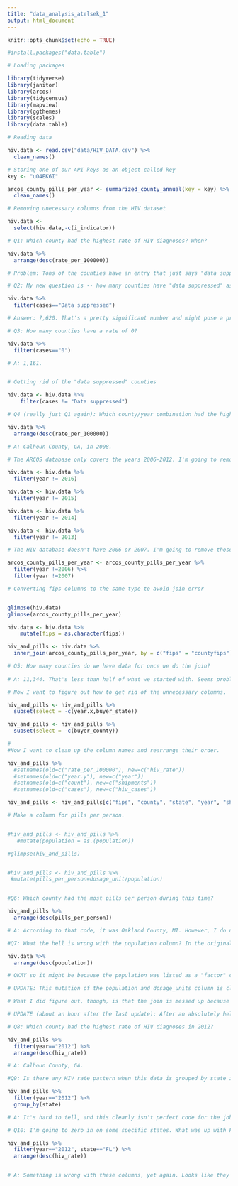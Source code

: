 ```yaml
---
title: "data_analysis_atelsek_1"
output: html_document
---
```


```r
knitr::opts_chunk$set(echo = TRUE)
```

```r

#install.packages("data.table")

# Loading packages

library(tidyverse)
library(janitor)
library(arcos)
library(tidycensus)
library(mapview)
library(ggthemes)
library(scales)
library(data.table)

```

```r

# Reading data

hiv.data <- read.csv("data/HIV_DATA.csv") %>%
  clean_names()

```

```r

# Storing one of our API keys as an object called key
key <- "uO4EK6I"

```

```r

arcos_county_pills_per_year <- summarized_county_annual(key = key) %>%
  clean_names()

```

```r

# Removing unecessary columns from the HIV dataset

hiv.data <-
  select(hiv.data,-c(i_indicator))

```

```r

# Q1: Which county had the highest rate of HIV diagnoses? When?

hiv.data %>%
  arrange(desc(rate_per_100000))

# Problem: Tons of the counties have an entry that just says "data suppressed" for number of cases and rate per 100,000 people.


```

``` r

# Q2: My new question is -- how many counties have "data suppressed" as their value?

hiv.data %>%
  filter(cases=="Data suppressed")

# Answer: 7,620. That's a pretty significant number and might pose a problem with my project.


```


``` r

# Q3: How many counties have a rate of 0?

hiv.data %>%
  filter(cases=="0")

# A: 1,161.



```


```r

# Getting rid of the "data suppressed" counties

hiv.data <- hiv.data %>%
    filter(cases != "Data suppressed")

```


``` r

# Q4 (really just Q1 again): Which county/year combination had the highest rate of HIV diagnoses?

hiv.data %>%
  arrange(desc(rate_per_100000))

# A: Calhoun County, GA, in 2008.

```

``` r

# The ARCOS database only covers the years 2006-2012. I'm going to remove the years that don't match up from the HIV data. For some reason it isn't working when I list the years I want to remove, so I guess I'll just do it four times.

hiv.data <- hiv.data %>%
  filter(year != 2016)

hiv.data <- hiv.data %>%
  filter(year != 2015)

hiv.data <- hiv.data %>%
  filter(year != 2014)

hiv.data <- hiv.data %>%
  filter(year != 2013)

# The HIV database doesn't have 2006 or 2007. I'm going to remove those from the ARCOS database. (This is the easier way to do that.)

arcos_county_pills_per_year <- arcos_county_pills_per_year %>%
  filter(year !=2006) %>%
  filter(year !=2007)

```

``` r

# Converting fips columns to the same type to avoid join error


glimpse(hiv.data)
glimpse(arcos_county_pills_per_year)


```

``` r

hiv.data <- hiv.data %>%  
    mutate(fips = as.character(fips))

```

```r

hiv_and_pills <- hiv.data %>%
  inner_join(arcos_county_pills_per_year, by = c("fips" = "countyfips"))

```


```r

# Q5: How many counties do we have data for once we do the join? 
 
# A: 11,344. That's less than half of what we started with. Seems problematic. Maybe I will have to     focus on one state? Or a handful of states?

# Now I want to figure out how to get rid of the unnecessary columns. 

hiv_and_pills <- hiv_and_pills %>%
  subset(select = -c(year.x,buyer_state))

```

```r

hiv_and_pills <- hiv_and_pills %>%
  subset(select = -c(buyer_county))

```

```r
#
#Now I want to clean up the column names and rearrange their order. 

hiv_and_pills %>%
  #setnames(old=c("rate_per_100000"), new=c("hiv_rate")) 
  #setnames(old=c("year.y"), new=c("year")) 
  #setnames(old=c("count"), new=c("shipments")) 
  #setnames(old=c("cases"), new=c("hiv_cases")) 

```

```r

hiv_and_pills <- hiv_and_pills[c("fips", "county", "state", "year", "shipments", "dosage_unit", "hiv_cases", "hiv_rate", "population")]

```

```r

# Make a column for pills per person.


#hiv_and_pills <- hiv_and_pills %>% 
   #mutate(population = as.(population))

#glimpse(hiv_and_pills)


#hiv_and_pills <- hiv_and_pills %>%
 #mutate(pills_per_person=dosage_unit/population)



```

```r

#Q6: Which county had the most pills per person during this time?

hiv_and_pills %>%
  arrange(desc(pills_per_person))

# A: According to that code, it was Oakland County, MI. However, I do not trust this, because its population is listed as 4. How could a county with 4 people have 1,398 cases of HIV in 2012? There is clearly a problem here. I do not know what it is.


```

```r

#Q7: What the hell is wrong with the population column? In the original HIV dataset, Oakland County had a population of more than 1,000,000. Now, it says it has a population of 4. Something clearly went wrong with the join. 

hiv.data %>%
  arrange(desc(population))

# OKAY so it might be because the population was listed as a "factor" column in the OG dataset. Let me go back and fix that and try everything again. 

# UPDATE: This mutation of the population and dosage_units column is clearly breaking everything. It has something to do with the way the population column is formatted. I've been on stackoverflow and other sites for close to an hour, and can't figure out why it's messing everything up. That will have to wait until later. (I went back and commented that last chunk out.)

# What I did figure out, though, is that the join is messed up because the CSV axed off any "0"s that led off a FIPS code. I'm going to try and fix that.

# UPDATE (about an hour after the last update): After an absolutely hellish process, I have come to the conclusion that I will need Sean's help to figure out this issue with the FIPS code. For now, I'll analyze all the results I am able to get with the join.

```

```r

# Q8: Which county had the highest rate of HIV diagnoses in 2012?

hiv_and_pills %>%
  filter(year=="2012") %>%
  arrange(desc(hiv_rate))

# A: Calhoun County, GA.

```

```r

#Q9: Is there any HIV rate pattern when this data is grouped by state in the year 2012?

hiv_and_pills %>%
  filter(year=="2012") %>%
  group_by(state) 

# A: It's hard to tell, and this clearly isn't perfect code for the job. I'm going to try a different approach.

```

```r

# Q10: I'm going to zero in on some specific states. What was up with Florida in 2012?

hiv_and_pills %>%
  filter(year=="2012", state=="FL") %>%
  arrange(desc(hiv_rate))


# A: Something is wrong with these columns, yet again. Looks like they are factors, which means they can't be properly sorted in a numeric way. But every time I try to fix that, the numbers get clearly skewed.

```


